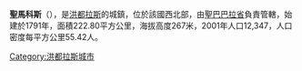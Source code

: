 '''聖馬科斯'''（{{lang-es|San Marcos}}），是[[洪都拉斯|洪都拉斯]]的城鎮，位於該國西北部，由[[聖巴巴拉省|聖巴巴拉省]]負責管轄，始建於1791年，面積222.80平方公里，海拔高度267米，2001年人口12,347，人口密度每平方公里55.42人。

{{Coord|15|18|N|88|25|W|source:itwiki_region:HN|display=title}}

{{Honduras-geo-stub}}
[[Category:洪都拉斯城市|Category:洪都拉斯城市]]